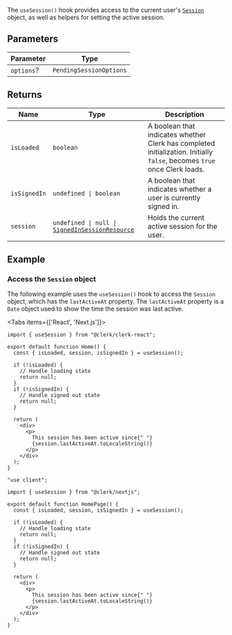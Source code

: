 The `useSession()` hook provides access to the current user's [`Session`](/docs/references/javascript/session) object, as well as helpers for setting the active session.

## Parameters

| Parameter  | Type                    |
| ---------- | ----------------------- |
| `options`? | `PendingSessionOptions` |

## Returns

| Name         | Type                                                                                             | Description                                                                                                              |
| ------------ | ------------------------------------------------------------------------------------------------ | ------------------------------------------------------------------------------------------------------------------------ |
| `isLoaded`   | `boolean`                                                                                        | A boolean that indicates whether Clerk has completed initialization. Initially `false`, becomes `true` once Clerk loads. |
| `isSignedIn` | <code>undefined \| boolean</code>                                                                | A boolean that indicates whether a user is currently signed in.                                                          |
| `session`    | <code>undefined \| null \| [SignedInSessionResource](/docs/references/javascript/session)</code> | Holds the current active session for the user.                                                                           |

## Example

### Access the `Session` object

The following example uses the `useSession()` hook to access the `Session` object, which has the `lastActiveAt` property. The `lastActiveAt` property is a `Date` object used to show the time the session was last active.

<Tabs items={['React', 'Next.js']}>
<Tab>

```tsx {{ filename: 'src/Home.tsx' }}
import { useSession } from "@clerk/clerk-react";

export default function Home() {
  const { isLoaded, session, isSignedIn } = useSession();

  if (!isLoaded) {
    // Handle loading state
    return null;
  }
  if (!isSignedIn) {
    // Handle signed out state
    return null;
  }

  return (
    <div>
      <p>
        This session has been active since{" "}
        {session.lastActiveAt.toLocaleString()}
      </p>
    </div>
  );
}
```

</Tab>
<Tab>

```tsx {{ filename: 'app/page.tsx' }}
"use client";

import { useSession } from "@clerk/nextjs";

export default function HomePage() {
  const { isLoaded, session, isSignedIn } = useSession();

  if (!isLoaded) {
    // Handle loading state
    return null;
  }
  if (!isSignedIn) {
    // Handle signed out state
    return null;
  }

  return (
    <div>
      <p>
        This session has been active since{" "}
        {session.lastActiveAt.toLocaleString()}
      </p>
    </div>
  );
}
```

</Tab>
</Tabs>
